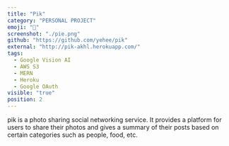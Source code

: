 ```yaml
---
title: "Pik"
category: "PERSONAL PROJECT"
emoji: "📸"
screenshot: "./pie.png"
github: "https://github.com/yehee/pik"
external: "http://pik-akhl.herokuapp.com/"
tags:
  - Google Vision AI
  - AWS S3
  - MERN
  - Heroku
  - Google OAuth
visible: "true"
position: 2
---
```

pik is a photo sharing social networking service. It provides a platform for users to share their photos and gives a summary of their posts based on certain categories such as people, food, etc.

